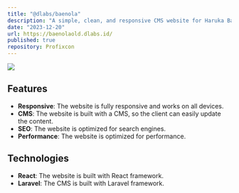 ```yaml
---
title: "@dlabs/baenola"
description: "A simple, clean, and responsive CMS website for Haruka Baenola Skincare."
date: "2023-12-20"
url: https://baenolaold.dlabs.id/
published: true
repository: Profixcon
---
```



[![](https://ambonxnobody.vercel.app/projects/baenola.png)](https://www.instagram.com/harukaskincare)

## Features

- **Responsive**: The website is fully responsive and works on all devices.
- **CMS**: The website is built with a CMS, so the client can easily update the content.
- **SEO**: The website is optimized for search engines.
- **Performance**: The website is optimized for performance.

## Technologies

- **React**: The website is built with React framework.
- **Laravel**: The CMS is built with Laravel framework.
